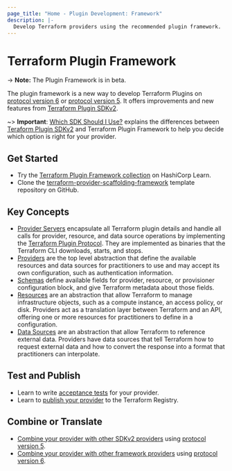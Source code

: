 ```yaml
---
page_title: "Home - Plugin Development: Framework"
description: |-
  Develop Terraform providers using the recommended plugin framework.
---
```


# Terraform Plugin Framework

-> **Note:** The Plugin Framework is in beta.

The plugin framework is a new way to develop Terraform Plugins on [protocol version 6](/terraform/plugin/how-terraform-works#protocol-version-6) or [protocol version 5](/terraform/plugin/how-terraform-works#protocol-version-5). It offers improvements and new features from [Terraform Plugin SDKv2](/terraform/plugin/sdkv2).

~> **Important**: [Which SDK Should I Use?](/terraform/plugin/which-sdk) explains the differences between [Teraform Plugin SDKv2](/terraform/plugin/sdkv2) and Terraform Plugin Framework to help you decide which option is right for your provider.

## Get Started

- Try the [Terraform Plugin Framework collection](https://learn.hashicorp.com/collections/terraform/providers-plugin-framework) on HashiCorp Learn.
- Clone the [terraform-provider-scaffolding-framework](https://github.com/hashicorp/terraform-provider-scaffolding-framework) template repository on GitHub.

## Key Concepts

- [Provider Servers](/terraform/plugin/framework/provider-servers) encapsulate all Terraform plugin details and handle all calls for provider, resource, and data source operations by implementing the [Terraform Plugin Protocol](/terraform/plugin/how-terraform-works#terraform-plugin-protocol). They are implemented as binaries that the Terraform CLI downloads, starts, and stops.
- [Providers](/terraform/plugin/framework/providers) are the top level abstraction that define the available resources and data sources for practitioners to use and may accept its own configuration, such as authentication information.
- [Schemas](/terraform/plugin/framework/schemas) define available fields for provider, resource, or provisioner configuration block, and give Terraform metadata about those fields.
- [Resources](/terraform/plugin/framework/resources) are an abstraction that allow Terraform to manage infrastructure objects, such as a compute instance, an access policy, or disk. Providers act as a translation layer between Terraform and an API, offering one or more resources for practitioners to define in a configuration.
- [Data Sources](/terraform/plugin/framework/data-sources) are an abstraction that allow Terraform to reference external data. Providers have data sources that tell Terraform how to request external data and how to convert the response into a format that practitioners can interpolate.

## Test and Publish

- Learn to write [acceptance tests](/terraform/plugin/framework/acctests) for your provider.
- Learn to [publish your provider](/terraform/registry/providers/publishing) to the Terraform Registry.

## Combine or Translate

- [Combine your provider with other SDKv2 providers](/terraform/plugin/mux/combining-protocol-version-5-providers) using [protocol version 5](/terraform/plugin/how-terraform-works#protocol-version-5).
- [Combine your provider with other framework providers](/terraform/plugin/mux/combining-protocol-version-6-providers) using [protocol version 6](/terraform/plugin/how-terraform-works#protocol-version-6).

